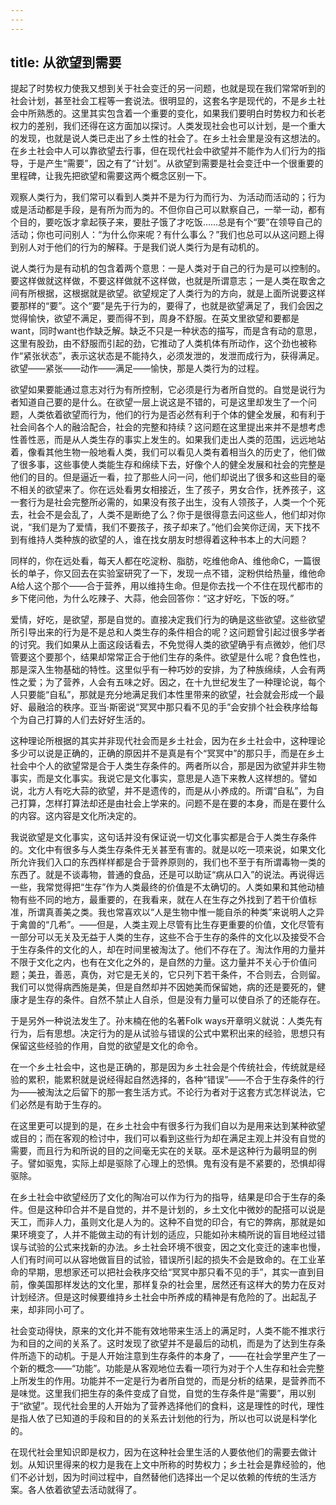 ```yaml
---
---
---
```

title: 从欲望到需要
---




提起了时势权力使我又想到关于社会变迁的另一问题，也就是现在我们常常听到的社会计划，甚至社会工程等一套说法。很明显的，这套名字是现代的，不是乡土社会中所熟悉的。这里其实包含着一个重要的变化，如果我们要明白时势权力和长老权力的差别，我们还得在这方面加以探讨。人类发现社会也可以计划，是一个重大的发现，也就是说人类已走出了乡土性的社会了。在乡土社会里是没有这想法的。在乡土社会中人可以靠欲望去行事，但在现代社会中欲望并不能作为人们行为的指导，于是产生“需要”，因之有了“计划”。从欲望到需要是社会变迁中一个很重要的里程碑，让我先把欲望和需要这两个概念区别一下。

观察人类行为，我们常可以看到人类并不是为行为而行为、为活动而活动的；行为或是活动都是手段，是有所为而为的。不但你自己可以默察自己，一举一动，都有个目的，要吃饭才拿起筷子来，要肚子饿了才吃饭……总是有个“要”在领导自己的活动；你也可问别人：“为什么你来呢？有什么事么？”我们也总可以从这问题上得到别人对于他们的行为的解释。于是我们说人类行为是有动机的。

说人类行为是有动机的包含着两个意思：一是人类对于自己的行为是可以控制的。要这样做就这样做，不要这样做就不这样做，也就是所谓意志；一是人类在取舍之间有所根据，这根据就是欲望。欲望规定了人类行为的方向，就是上面所说要这样要那样的“要”。这个“要”是先于行为的，要得了，也就是欲望满足了，我们会因之觉得愉快，欲望不满足，要而得不到，周身不舒服。在英文里欲望和要都是want，同时want也作缺乏解。缺乏不只是一种状态的描写，而是含有动的意思，这里有股劲，由不舒服而引起的劲，它推动了人类机体有所动作，这个劲也被称作“紧张状态”，表示这状态是不能持久，必须发泄的，发泄而成行为，获得满足。欲望——紧张——动作——满足——愉快，那是人类行为的过程。

欲望如果要能通过意志对行为有所控制，它必须是行为者所自觉的。自觉是说行为者知道自己要的是什么。在欲望一层上说这是不错的，可是这里却发生了一个问题，人类依着欲望而行为，他们的行为是否必然有利于个体的健全发展，和有利于社会间各个人的融洽配合，社会的完整和持续？这问题在这里提出来并不是想考虑性善性恶，而是从人类生存的事实上发生的。如果我们走出人类的范围，远远地站着，像看其他生物一般地看人类，我们可以看见人类有着相当久的历史了，他们做了很多事，这些事使人类能生存和绵续下去，好像个人的健全发展和社会的完整是他们的目的。但是逼近一看，拉了那些人问一问，他们却说出了很多和这些目的毫不相关的欲望来了。你在远处看男女相接近，生了孩子，男女合作，抚养孩子，这一套行为是社会完整所必需的，如果没有孩子出生，没有人领孩子，人类一个个死去，社会不是会乱了，人类不是断绝了么？你于是很得意去问这些人，他们却对你说，“我们是为了爱情，我们不要孩子，孩子却来了。”他们会笑你迂阔，天下找不到有维持人类种族的欲望的人，谁在找女朋友时想得着这种书本上的大问题？

同样的，你在远处看，每天人都在吃淀粉、脂肪，吃维他命A、维他命C，一篇很长的单子，你又回去在实验室研究了一下，发现一点不错，淀粉供给热量，维他命A给人这个那个——合于营养，用以维持生命。但是你去找一个不住在现代都市的乡下佬问他，为什么吃辣子、大蒜，他会回答你：“这才好吃，下饭的呀。”

爱情，好吃，是欲望，那是自觉的。直接决定我们行为的确是这些欲望。这些欲望所引导出来的行为是不是总和人类生存的条件相合的呢？这问题曾引起过很多学者的讨究。我们如果从上面这段话看去，不免觉得人类的欲望确乎有点微妙，他们尽管要这个要那个，结果却常常正合于他们生存的条件。欲望是什么呢？食色性也，那是深入生物基础的特性。这里似乎有一种巧妙的安排，为了种族绵续，人会有两性之爱；为了营养，人会有五味之好。因之，在十九世纪发生了一种理论说，每个人只要能“自私”，那就是充分地满足我们本性里带来的欲望，社会就会形成一个最好、最融洽的秩序。亚当·斯密说“冥冥中那只看不见的手”会安排个社会秩序给每个为自己打算的人们去好好生活的。

这种理论所根据的其实并非现代社会而是乡土社会，因为在乡土社会中，这种理论多少可以说是正确的，正确的原因并不是真是有个“冥冥中”的那只手，而是在乡土社会中个人的欲望常是合于人类生存条件的。两者所以合，那是因为欲望并非生物事实，而是文化事实。我说它是文化事实，意思是人造下来教人这样想的。譬如说，北方人有吃大蒜的欲望，并不是遗传的，而是从小养成的。所谓“自私”，为自己打算，怎样打算法却还是由社会上学来的。问题不是在要的本身，而是在要什么的内容。这内容是文化所决定的。

我说欲望是文化事实，这句话并没有保证说一切文化事实都是合于人类生存条件的。文化中有很多与人类生存条件无关甚至有害的。就是以吃一项来说，如果文化所允许我们入口的东西样样都是合于营养原则的，我们也不至于有所谓毒物一类的东西了。就是不谈毒物，普通的食品，还是可以助证“病从口入”的说法。再说得远一些，我常觉得把“生存”作为人类最终的价值是不太确切的。人类如果和其他动植物有些不同的地方，最重要的，在我看来，就在人在生存之外找到了若干价值标准，所谓真善美之类。我也常喜欢以“人是生物中惟一能自杀的种类”来说明人之异于禽兽的“几希”。——但是，人类主观上尽管有比生存更重要的价值，文化尽管有一部分可以无关及无益于人类的生存，这些不合于生存的条件的文化以及接受不合于生存条件的文化的人，却在时间里被淘汰了。他们不存在了。淘汰作用的力量并不限于文化之内，也有在文化之外的，是自然的力量。这力量并不关心于价值问题；美丑，善恶，真伪，对它是无关的，它只列下若干条件，不合则去，合则留。我们可以觉得病西施是美，但是自然却并不因她美而保留她，病的还是要死的，健康才是生存的条件。自然不禁止人自杀，但是没有力量可以使自杀了的还能存在。

于是另外一种说法发生了。孙末楠在他的名著Folk ways开章明义就说：人类先有行为，后有思想。决定行为的是从试验与错误的公式中累积出来的经验，思想只有保留这些经验的作用，自觉的欲望是文化的命令。

在一个乡土社会中，这也是正确的，那是因为乡土社会是个传统社会，传统就是经验的累积，能累积就是说经得起自然选择的，各种“错误”——不合于生存条件的行为——被淘汰之后留下的那一套生活方式。不论行为者对于这套方式怎样说法，它们必然是有助于生存的。

在这里更可以提到的是，在乡土社会中有很多行为我们自以为是用来达到某种欲望或目的；而在客观的检讨中，我们可以看到这些行为却在满足主观上并没有自觉的需要，而且行为和所说的目的之间毫无实在的关联。巫术是这种行为最明显的例子。譬如驱鬼，实际上却是驱除了心理上的恐惧。鬼有没有是不紧要的，恐惧却得驱除。

在乡土社会中欲望经历了文化的陶冶可以作为行为的指导，结果是印合于生存的条件。但是这种印合并不是自觉的，并不是计划的，乡土文化中微妙的配搭可以说是天工，而非人力，虽则文化是人为的。这种不自觉的印合，有它的弊病，那就是如果环境变了，人并不能做主动的有计划的适应，只能如孙末楠所说的盲目地经过错误与试验的公式来找新的办法。乡土社会环境不很变，因之文化变迁的速率也慢，人们有时间可以从容地做盲目的试验，错误所引起的损失不会是致命的。在工业革命的早期，思想家还可以把社会秩序交给“冥冥中那只看不见的手”，其实一直到目前，像美国那样发达的文化里，那样复杂的社会里，居然还有这样大的势力在反对计划经济。但是这时候要维持乡土社会中所养成的精神是有危险的了。出起乱子来，却非同小可了。

社会变动得快，原来的文化并不能有效地带来生活上的满足时，人类不能不推求行为和目的之间的关系了。这时发现了欲望并不是最后的动机，而是为了达到生存条件所造下的动机。于是人开始注意到生存条件的本身了，——在社会学里产生了一个新的概念——“功能”。功能是从客观地位去看一项行为对于个人生存和社会完整上所发生的作用。功能并不一定是行为者所自觉的，而是分析的结果，是营养而不是味觉。这里我们把生存的条件变成了自觉，自觉的生存条件是“需要”，用以别于“欲望”。现代社会里的人开始为了营养选择他们的食料，这是理性的时代，理性是指人依了已知道的手段和目的的关系去计划他的行为，所以也可以说是科学化的。

在现代社会里知识即是权力，因为在这种社会里生活的人要依他们的需要去做计划。从知识里得来的权力是我在上文中所称的时势权力；乡土社会是靠经验的，他们不必计划，因为时间过程中，自然替他们选择出一个足以依赖的传统的生活方案。各人依着欲望去活动就得了。